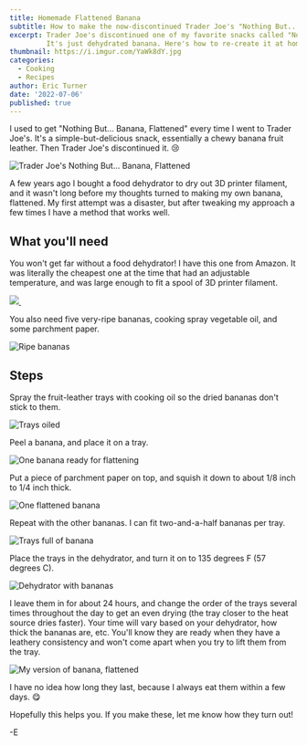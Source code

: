 ```yaml
---
title: Homemade Flattened Banana
subtitle: How to make the now-discontinued Trader Joe's "Nothing But... Banana, Flattened" snack
excerpt: Trader Joe's discontinued one of my favorite snacks called "Nothing But... Banana, Flattened".
         It's just dehydrated banana. Here's how to re-create it at home.
thumbnail: https://i.imgur.com/YaWk8dY.jpg
categories:
  - Cooking
  - Recipes
author: Eric Turner
date: '2022-07-06'
published: true
---
```



I used to get <ExternalLink href="https://www.traderjoesreviews.com/product/trader-joes-nothing-but-banana-flattened-reviews/">"Nothing But... Banana, Flattened"</ExternalLink>
every time I went to Trader Joe's. It's a simple-but-delicious snack, essentially a chewy banana fruit leather. Then
Trader Joe's discontinued it. 😢

![Trader Joe's Nothing But... Banana, Flattened](https://i.imgur.com/AYskgHY.jpg)

A few years ago I bought a food dehydrator to dry out 3D printer filament, and it wasn't long before
my thoughts turned to making my own banana, flattened. My first attempt was a disaster, but after
tweaking my approach a few times I have a method that works well.

## What you'll need

You won't get far without a food dehydrator! I have <ExternalLink href="https://amzn.to/3P63kXj" rel="sponsored">this one from Amazon</ExternalLink>.
It was literally the cheapest one at the time that had an adjustable temperature, and was large enough to fit a spool of
3D printer filament.

<a href="https://www.amazon.com/Rosewill-Countertop-Dehydrator-Adjustable-RHFD-15001/dp/B018UR4XJI?crid=1IZQFABFHGPFI&keywords=rosewill+dehydrator&qid=1657042878&sprefix=rosewill+dehydrator%2Caps%2C45&sr=8-1-spons&psc=1&spLa=ZW5jcnlwdGVkUXVhbGlmaWVyPUEyRTYxT1BBS0I2OTZBJmVuY3J5cHRlZElkPUEwMTIyNjMxMkYxRTZQUjI4U1BIQyZlbmNyeXB0ZWRBZElkPUEwMjc1MzYyMjBaSFBGT0RRNlJMOSZ3aWRnZXROYW1lPXNwX2F0ZiZhY3Rpb249Y2xpY2tSZWRpcmVjdCZkb05vdExvZ0NsaWNrPXRydWU%3D&linkCode=li2&tag=ericturnerdev-20&linkId=360011038e4c0481b5a1f6eb80046d3e&language=en_US&ref_=as_li_ss_il" target="_blank">
   <img border="0" src="//ws-na.amazon-adsystem.com/widgets/q?_encoding=UTF8&ASIN=B018UR4XJI&Format=_SL160_&ID=AsinImage&MarketPlace=US&ServiceVersion=20070822&WS=1&tag=ericturnerdev-20&language=en_US" />
</a>
<img src="https://ir-na.amazon-adsystem.com/e/ir?t=ericturnerdev-20&language=en_US&l=li2&o=1&a=B018UR4XJI" width="1" height="1" border="0" alt="" />

You also need five very-ripe bananas, cooking spray vegetable oil, and some parchment paper.

![Ripe bananas](https://i.imgur.com/YaWk8dY.jpg)

## Steps

Spray the fruit-leather trays with cooking oil so the dried bananas don't stick to them.

![Trays oiled](https://i.imgur.com/6raZtSa.jpg)

Peel a banana, and place it on a tray.

![One banana ready for flattening](https://i.imgur.com/tc548B2.jpg)

Put a piece of parchment paper on top, and squish it down to about 1/8 inch to 1/4 inch thick.

![One flattened banana](https://i.imgur.com/hRhHqAd.jpg)

Repeat with the other bananas. I can fit two-and-a-half bananas per tray.

![Trays full of banana](https://i.imgur.com/Tqo2dLU.jpg)

Place the trays in the dehydrator, and turn it on to 135 degrees F (57 degrees C).

![Dehydrator with bananas](https://i.imgur.com/Ujl6WNS.jpg)

I leave them in for about 24 hours, and change the order of the trays several times throughout the day to get an even drying
(the tray closer to the heat source dries faster). Your time will vary based on your dehydrator, how thick the bananas are, etc. You'll know they are ready when they have a leathery
consistency and won't come apart when you try to lift them from the tray.

![My version of banana, flattened](https://i.imgur.com/ikSMaCg.jpg)

I have no idea how long they last, because I always eat them within a few days. 😋

Hopefully this helps you. If you make these, let me know how they turn out!

\-E
